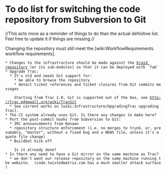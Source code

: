 = To do list for switching the code repository from Subversion to Git =

//This acts more as a reminder of things to do than the actual definitive list. Feel free to update it if things are missing.//

Changing the repository must still meet the [wiki:WorkflowRequirements workflow requirements].

 * Changes to the infrastructure should be made against the [https://github.com/twisted-infra/braid braid repository] (or its sub-modules) so that it can be deployed with `fab`
 * Upgrade Trac:
   * It's old and needs Git support for:
     * be able to browse the repository
     * detect ticket references and ticket closures from Git commits messages

     Starting from Trac 1.0, Git is supported out of the box, see http://trac.edgewall.org/wiki/TracGit
   * See current works on [wiki:Infrastructure/UpgradingTrac upgrading Trac].
 * The CI system already uses Git. Is there any changes to make here?
 * Port the post-commit hooks from Subversion to Git:
   * IRC announcements from Kenaan
   * repository structure enforcement (i.e. no merges to trunk, or, presumably, "master", without a fixed bug and a NEWS file, unless it's a quote file change)
   * Buildbot kick off

     Is it already done?
 * Is there any need to have a Git mirror on the same machine as Trac?
   * we don't want our release repository on the same machine running the website.  (code.twistedmatrix.com has a much smaller attack surface)
